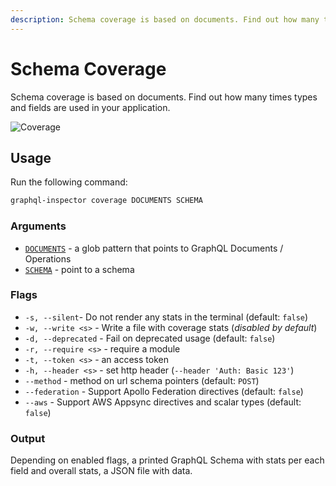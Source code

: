 ```yaml
---
description: Schema coverage is based on documents. Find out how many times types and fields are used in your application.
---
```

# Schema Coverage

Schema coverage is based on documents. Find out how many times types and fields are used in your
application.

![Coverage](/assets/img/cli/coverage.jpg)

## Usage

Run the following command:

```sh
graphql-inspector coverage DOCUMENTS SCHEMA
```

### Arguments

- [`DOCUMENTS`](../api/documents) - a glob pattern that points to GraphQL Documents / Operations
- [`SCHEMA`](../api/schema) - point to a schema

### Flags

- `-s, --silent`- Do not render any stats in the terminal (default: `false`)
- `-w, --write <s>` - Write a file with coverage stats (_disabled by default_)
- `-d, --deprecated` - Fail on deprecated usage (default: `false`)
- `-r, --require <s>` - require a module
- `-t, --token <s>` - an access token
- `-h, --header <s>` - set http header (`--header 'Auth: Basic 123'`)
- `--method` - method on url schema pointers (default: `POST`)
- `--federation` - Support Apollo Federation directives (default: `false`)
- `--aws` - Support AWS Appsync directives and scalar types (default: `false`)

### Output

Depending on enabled flags, a printed GraphQL Schema with stats per each field and overall stats, a
JSON file with data.
